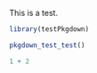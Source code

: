 <!--
%\VignetteEngine{knitr}
%\VignetteIndexEntry{Test vignette}
-->

This is a test.

```{r}
library(testPkgdown)

pkgdown_test_test()

1 + 2
```
